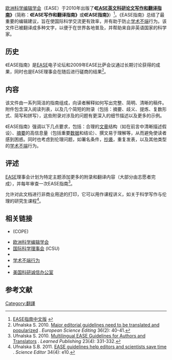 [[欧洲科学编辑学会|欧洲科学编辑学会]]（EASE）于2010年出版了'''《[http://www.ease.org.uk/publications/author-guidelines EASE英文科研论文写作和翻译指南]{{Wayback|url=http://www.ease.org.uk/publications/author-guidelines |date=20120210191717 }}》'''（简称：'''《EASE写作和翻译指南》'''或'''《EASE指南》'''）<ref>[http://www.ease.org.uk/sites/default/files/ease_guidelines-june2011-chinese.pdf EASE指南中文版] {{Wayback|url=http://www.ease.org.uk/sites/default/files/ease_guidelines-june2011-chinese.pdf |date=20120522083428 }}{{zh}}</ref>。《EASE指南》总结了最重要的编辑建议，旨在使国际科学交流更有效率，并有助于防止[[学术不端|学术不端]]行为。该文件已被翻译成多种文字，以便于在世界各地普及，并帮助来自非英语国家的科学家。

== 历史 ==
《EASE指南》是[[欧洲科学编辑学会|EASE]]电子论坛和2009年EASE比萨会议通过长期讨论获得的成果，同时也是EASE理事会在随后进行磋商的结果<ref>Ufnalska S. 2010. [http://www.ease.org.uk/pdf/Vol_36_2_May_2010.shtml Major editorial guidelines need to be translated and popularized] {{Wayback|url=http://www.ease.org.uk/pdf/Vol_36_2_May_2010.shtml |date=20120204132028 }}. ''European Science Editing'' 36(2): 40-41.</ref>。

== 内容 ==
该文件由一系列简洁的指南组成，向读者解释如何写出完整、简明、清晰的稿件。附件包含深入阅读列表，以及几个简短的附录（包括：摘要、歧义、提炼、复数形式、简写和拼写），这些附录对涉及的问题有更深入的细节描述以及更多的示例。

《EASE指南》强调以下几点要求，包括：合理的[[文字作品|文章]]结构（如在前言中清晰描述假设）、[[摘要|摘要]]的高信息量（包括重要[[数据|数据]]和结论）、撰文易于理解等，从而避免使读者感到困惑。同时也考虑到伦理问题，如署名条件，[[抄袭|抄袭]]，重复发表，以及其他类型的[[学术不端|学术不端]]行为。

== 评述 ==
[[欧洲科学编辑学会|EASE]]理事会计划为特定主题添加更多的附录和翻译内容（大部分由志愿者完成），并每年审查一次EASE指南<ref>Ufnalska S. 2010. [http://alpsp.publisher.ingentaconnect.com/content/alpsp/lp/2010/00000023/00000004/art00009 Multilingual EASE Guidelines for Authors and Translators] {{Wayback|url=http://alpsp.publisher.ingentaconnect.com/content/alpsp/lp/2010/00000023/00000004/art00009 |date=20101019085858 }}. ''Learned Publishing'' 23(4): 331-332.</ref>。

允许对此文档进行非商业用途的打印，它可以用作课程讲义，如关于科学写作与伦理的研究生课程<ref name=CSE>Ufnalska S.B. 2011. [http://www.councilscienceeditors.org/i4a/pages/index.cfm?pageid=3621 EASE guidelines help editors and scientists save time] {{Wayback|url=http://www.councilscienceeditors.org/i4a/pages/index.cfm?pageid=3621 |date=20120526132421 }}. ''Science Editor'' 34(4): e10.</ref>。

== 相关链接 ==
* {{le|出版伦理委员会|Committee on Publication Ethics}} (COPE)
* [[欧洲科学编辑学会|欧洲科学编辑学会]]
* [[国际科学理事会|国际科学理事会]] (ICSU)
* {{le|IMRAD|IMRAD}}
* [[学术不端行为|学术不端行为]]
* {{le|ICMJE建議|ICMJE recommendations|对生物医学期刊稿件的统一要求}}
* [[美国科研诚信办公室|美国科研诚信办公室]]

== 参考文献 ==
<references/>

[[Category:翻譯|Category:翻譯]]